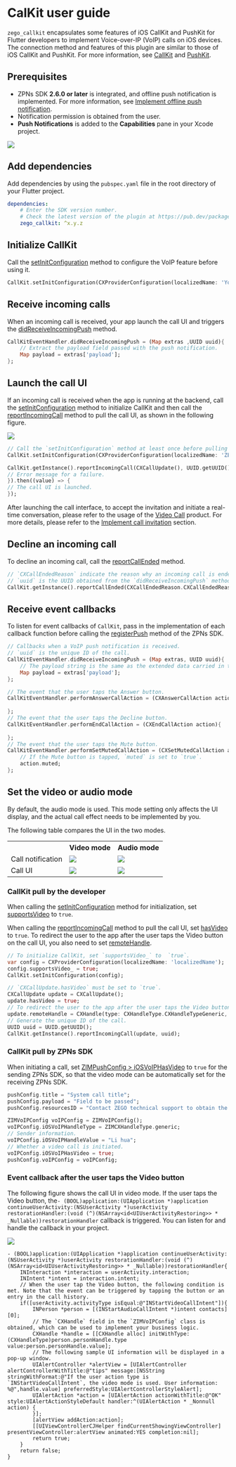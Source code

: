 # CalKit user guide


`zego_callkit` encapsulates some features of iOS CallKit and PushKit for Flutter developers to implement Voice-over-IP (VoIP) calls on iOS devices. The connection method and features of this plugin are similar to those of iOS CallKit and PushKit. For more information, see [CallKit](https://developer.apple.com/documentation/callkit?language=objc) and [PushKit](https://developer.apple.com/documentation/pushkit?language=objc).

## Prerequisites

- ZPNs SDK **2.6.0 or later** is integrated, and offline push notification is implemented. For more information, see [Implement offline push notification](./../Implement%20offline%20push%20notification.mdx).
- Notification permission is obtained from the user.
- **Push Notifications** is added to the **Capabilities** pane in your Xcode project.  
<Frame width="512" height="auto" caption=""><img src="https://storage.zego.im/sdk-doc/Pics/ZIM/offline_push_enable_pushNotification.png" /></Frame>

## Add dependencies

Add dependencies by using the `pubspec.yaml` file in the root directory of your Flutter project.

```yaml pubspec.yaml
dependencies:
    # Enter the SDK version number.
    # Check the latest version of the plugin at https://pub.dev/packages/zego_callkit and replace `x.y.z` with the version number.
    zego_callkit: ^x.y.z
```

## Initialize CallKit

Call the [setInitConfiguration](https://pub.dev/documentation/zego_callkit/latest/zego_callkit/CallKit/setInitConfiguration.html) method to configure the VoIP feature before using it.

```dart
CallKit.setInitConfiguration(CXProviderConfiguration(localizedName: 'Your App Name or others'));   
```

## Receive incoming calls

When an incoming call is received, your app launch the call UI and triggers the [didReceiveIncomingPush](https://pub.dev/documentation/zego_callkit/latest/zego_callkit/CallKitEventHandler/didReceiveIncomingPush.html) method.

```dart
CallKitEventHandler.didReceiveIncomingPush = (Map extras ,UUID uuid){
    // Extract the payload field passed with the push notification.
    Map payload = extras['payload'];
};
```

## Launch the call UI

If an incoming call is received when the app is running at the backend, call the [setInitConfiguration](https://pub.dev/documentation/zego_callkit/latest/zego_callkit/CallKit/setInitConfiguration.html) method to initialize CallKit and then call the [reportIncomingCall](https://pub.dev/documentation/zego_callkit/latest/zego_callkit/CallKit/reportIncomingCall.html) method to pull the call UI, as shown in the following figure.

<Frame width="256" height="auto" caption=""><img src="https://storage.zego.im/sdk-doc/Pics/ZIM/ZPNS/incoming_call.jpeg" /></Frame>

```dart
// Call the `setInitConfiguration` method at least once before pulling CallKit.
CallKit.setInitConfiguration(CXProviderConfiguration(localizedName: 'ZEGO'));

CallKit.getInstance().reportIncomingCall(CXCallUpdate(), UUID.getUUID()).catchError((onError){
// Error message for a failure.
}).then((value) => {
// The call UI is launched.
});
```

After launching the call interface, to accept the invitation and initiate a real-time conversation, please refer to the usage of the [Video Call](https://www.zegocloud.com/docs/video-call/overview?platform=flutter&language=dart) product. For more details, please refer to the [Implement call invitation](https://www.zegocloud.com/docs/video-call/implement-call-invitation?platform=flutter&language=dart#4_3) section.

## Decline an incoming call

To decline an incoming call, call the [reportCallEnded](https://pub.dev/documentation/zego_callkit/latest/zego_callkit/CallKit/reportCallEnded.html) method.

```dart
// `CXCallEndedReason` indicate the reason why an incoming call is ended. In the sample code, the call is declined by the caller.
// `uuid` is the UUID obtained from the `didReceiveIncomingPush` method or that passed by the `reportIncomingCall` method.
CallKit.getInstance().reportCallEnded(CXCallEndedReason.CXCallEndedReasonRemoteEnded, uuid);
```

## Receive event callbacks

To listen for event callbacks of `CallKit`, pass in the implementation of each callback function before calling the [registerPush](https://pub.dev/documentation/zego_zpns/2.5.0/zego_zpns/ZPNs/registerPush.html) method of the ZPNs SDK.

```dart
// Callbacks when a VoIP push notification is received.
// `uuid` is the unique ID of the call.
CallKitEventHandler.didReceiveIncomingPush = (Map extras, UUID uuid){
    // The payload string is the same as the extended data carried in the `ZIMPushConfig` class.
    Map payload = extras['payload'];
};

// The event that the user taps the Answer button.
CallKitEventHandler.performAnswerCallAction = (CXAnswerCallAction action){
  
};
// The event that the user taps the Decline button.
CallKitEventHandler.performEndCallAction = (CXEndCallAction action){
  
};
// The event that the user taps the Mute button.
CallKitEventHandler.performSetMutedCallAction = (CXSetMutedCallAction action){
    // If the Mute button is tapped, `muted` is set to `true`.
    action.muted;
};
```

## Set the video or audio mode

By default, the audio mode is used. This mode setting only affects the UI display, and the actual call effect needs to be implemented by you.

The following table compares the UI in the two modes.

<table>
<tbody><tr>
<th></th>
<th>Video mode</th>
<th>Audio mode</th>
</tr>
<tr>
<td>Call notification</td>
<td><Frame width="256" height="auto" caption=""><img src="https://storage.zego.im/sdk-doc/Pics/ZIM/ZPNS/video_mode.jpeg" /></Frame></td>
<td><Frame width="256" height="auto" caption=""><img src="https://storage.zego.im/sdk-doc/Pics/ZIM/ZPNS/voice_mode.jpeg" /></Frame></td>
</tr>
<tr>
<td>Call UI</td>
<td><Frame width="256" height="auto" caption=""><img src="https://storage.zego.im/sdk-doc/Pics/ZIM/ZPNS/video_call.jpeg" /></Frame></td>
<td><Frame width="256" height="auto" caption=""><img src="https://storage.zego.im/sdk-doc/Pics/ZIM/ZPNS/voice_call.jpeg" /></Frame></td>
</tr>
</tbody></table>

### CallKit pull by the developer

When calling the [setInitConfiguration](https://pub.dev/documentation/zego_callkit/latest/zego_callkit/CallKit/setInitConfiguration.html) method for initialization, set [supportsVideo](https://pub.dev/documentation/zego_callkit/latest/zego_callkit/CXProviderConfiguration/supportsVideo_.html) to `true`.

When calling the [reportIncomingCall](https://pub.dev/documentation/zego_callkit/latest/zego_callkit/CallKit/reportIncomingCall.html) method to pull the call UI, set [hasVideo](https://pub.dev/documentation/zego_callkit/latest/zego_callkit/CXCallUpdate/hasVideo.html) to `true`. To redirect the user to the app after the user taps the Video button on the call UI, you also need to set [remoteHandle](https://pub.dev/documentation/zego_callkit/1.0.0/zego_callkit/CXCallUpdate/remoteHandle.html).

```dart
// To initialize CallKit, set `supportsVideo_` to  `true`.
var config = CXProviderConfiguration(localizedName: 'localizedName');
config.supportsVideo_ = true;
CallKit.setInitConfiguration(config);

// `CXCallUpdate.hasVideo` must be set to `true`.
CXCallUpdate update = CXCallUpdate();
update.hasVideo = true;
// To redirect the user to the app after the user taps the Video button on the call UI, you also need to set `remoteHandle`.
update.remoteHandle = CXHandle(type: CXHandleType.CXHandleTypeGeneric, value: 'Caller information');
// Generate the unique ID of the call.
UUID uuid = UUID.getUUID();
CallKit.getInstance().reportIncomingCall(update, uuid);
```

### CallKit pull by ZPNs SDK

When initiating a call, set [ZIMPushConfig > iOSVoIPHasVideo](https://pub.dev/documentation/zego_zim/latest/zego_zim/ZIMVoIPConfig/iOSVoIPHasVideo.html) to `true` for the sending ZPNs SDK, so that the video mode can be automatically set for the receiving ZPNs SDK.

```dart
pushConfig.title = "System call title";
pushConfig.payload = "Field to be passed";
pushConfig.resourcesID = "Contact ZEGO technical support to obtain the value";

ZIMVoIPConfig voIPConfig = ZIMVoIPConfig();
voIPConfig.iOSVoIPHandleType = ZIMCXHandleType.generic;
// Sender information.
voIPConfig.iOSVoIPHandleValue = "Li hua";
// Whether a video call is initiated.
voIPConfig.iOSVoIPHasVideo = true;
pushConfig.voIPConfig = voIPConfig;
```

### Event callback after the user taps the Video button


The following figure shows the call UI in video mode. If the user taps the Video button, the`- (BOOL)application:(UIApplication *)application continueUserActivity:(NSUserActivity *)userActivity restorationHandler:(void (^)(NSArray<id<UIUserActivityRestoring>> * _Nullable))restorationHandler` callback is triggered. 
You can listen for and handle the callback in your project.

<Frame width="256" height="auto" caption=""><img src="https://storage.zego.im/sdk-doc/Pics/ZIM/ZPNS/video_call.jpeg" /></Frame>

```objc
- (BOOL)application:(UIApplication *)application continueUserActivity:(NSUserActivity *)userActivity restorationHandler:(void (^)(NSArray<id<UIUserActivityRestoring>> * _Nullable))restorationHandler{
    INInteraction *interaction = userActivity.interaction;
    INIntent *intent = interaction.intent;
    // When the user tap the Video button, the following condition is met. Note that the event can be triggered by tapping the button or an entry in the call history.
    if([userActivity.activityType isEqual:@"INStartVideoCallIntent"]){
        INPerson *person = [(INStartAudioCallIntent *)intent contacts][0];
        // The `CXHandle` field in the `ZIMVoIPConfig` class is obtained, which can be used to implement your business logic.
        CXHandle *handle = [[CXHandle alloc] initWithType:(CXHandleType)person.personHandle.type value:person.personHandle.value];
        // The following sample UI information will be displayed in a pop-up window.
        UIAlertController *alertView = [UIAlertController alertControllerWithTitle:@"tips" message:[NSString stringWithFormat:@"If the user action type is `INStartVideoCallIntent`, the video mode is used. User information: %@",handle.value] preferredStyle:UIAlertControllerStyleAlert];
        UIAlertAction *action = [UIAlertAction actionWithTitle:@"OK" style:UIAlertActionStyleDefault handler:^(UIAlertAction * _Nonnull action) {
        }];
        [alertView addAction:action];
        [[UIViewControllerCJHelper findCurrentShowingViewController] presentViewController:alertView animated:YES completion:nil];
        return true;
    }
    return false;
}
```
